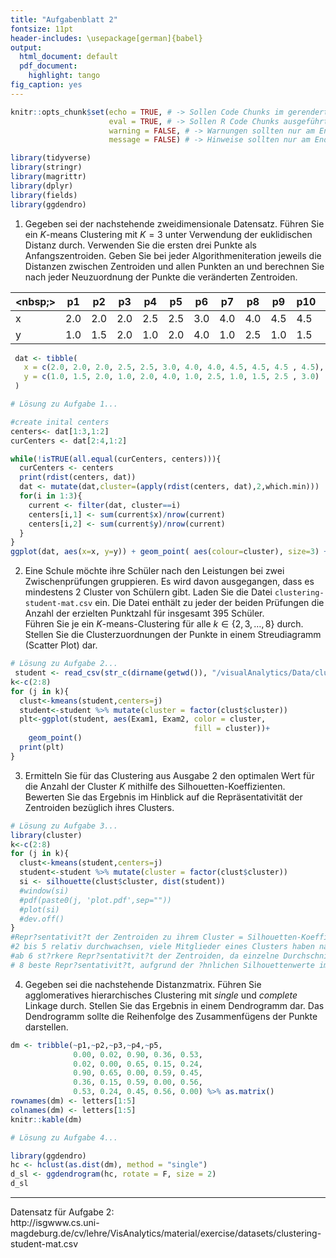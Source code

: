```yaml
---
title: "Aufgabenblatt 2"
fontsize: 11pt
header-includes: \usepackage[german]{babel}
output:
  html_document: default
  pdf_document:
    highlight: tango
fig_caption: yes
---
```


```r
knitr::opts_chunk$set(echo = TRUE, # -> Sollen Code Chunks im gerenderten Dokument angezeigt werden?
                      eval = TRUE, # -> Sollen R Code Chunks ausgeführt werden?
                      warning = FALSE, # -> Warnungen sollten nur am Ende zum Rendern auf FALSE gesetzt werden
                      message = FALSE) # -> Hinweise sollten nur am Ende zum Rendern auf FALSE gesetzt werden

library(tidyverse)
library(stringr)
library(magrittr)
library(dplyr)
library(fields)
library(ggdendro)
```

1. Gegeben sei der nachstehende zweidimensionale Datensatz. Führen Sie ein $K$-means Clustering mit $K=3$ unter Verwendung der euklidischen Distanz durch. Verwenden Sie die ersten drei Punkte als Anfangszentroiden. Geben Sie bei jeder Algorithmeniteration jeweils die Distanzen zwischen Zentroiden und allen Punkten an und berechnen Sie nach jeder Neuzuordnung der Punkte die veränderten Zentroiden.  

<nbsp;>   | p1 | p2 | p3 | p4 | p5 | p6 | p7 | p8| p9 | p10 | p11 | p12
--------- | -- | -- | -- | -- | -- | -- | -- | -- | -- | -- | --  | -- 
x         | 2.0| 2.0| 2.0| 2.5| 2.5| 3.0| 4.0| 4.0| 4.5| 4.5| 4.5 | 4.5
y         | 1.0| 1.5| 2.0| 1.0| 2.0| 4.0| 1.0| 2.5| 1.0| 1.5| 2.5 | 3.0

```r
 dat <- tibble(
   x = c(2.0, 2.0, 2.0, 2.5, 2.5, 3.0, 4.0, 4.0, 4.5, 4.5, 4.5 , 4.5),
   y = c(1.0, 1.5, 2.0, 1.0, 2.0, 4.0, 1.0, 2.5, 1.0, 1.5, 2.5 , 3.0)
 )

# Lösung zu Aufgabe 1...

#create inital centers
centers<- dat[1:3,1:2] 
curCenters <- dat[2:4,1:2]

while(!isTRUE(all.equal(curCenters, centers))){
  curCenters <- centers
  print(rdist(centers, dat))
  dat <- mutate(dat,cluster=(apply(rdist(centers, dat),2,which.min)))
  for(i in 1:3){
    current <- filter(dat, cluster==i)
    centers[i,1] <- sum(current$x)/nrow(current)
    centers[i,2] <- sum(current$y)/nrow(current)
  }
}
ggplot(dat, aes(x=x, y=y)) + geom_point( aes(colour=cluster), size=3) +  scale_colour_gradientn(colours=rainbow(4))
```

2. Eine Schule möchte ihre Schüler nach den Leistungen bei zwei Zwischenprüfungen gruppieren. Es wird davon ausgegangen, dass es mindestens 2 Cluster von Schülern gibt. Laden Sie die Datei `clustering-student-mat.csv` ein. Die Datei enthält zu jeder der beiden Prüfungen die Anzahl der erzielten Punktzahl für insgesamt 395 Schüler.  
Führen Sie je ein $K$-means-Clustering für alle $k\in \{2,3,\ldots,8\}$ durch. Stellen Sie die Clusterzuordnungen der Punkte in einem Streudiagramm (Scatter Plot) dar.

```r
# Lösung zu Aufgabe 2...
 student <- read_csv(str_c(dirname(getwd()), "/visualAnalytics/Data/clustering-student-mat.csv"))
k<-c(2:8)
for (j in k){
  clust<-kmeans(student,centers=j)
  student<-student %>% mutate(cluster = factor(clust$cluster))
  plt<-ggplot(student, aes(Exam1, Exam2, color = cluster, 
                                         fill = cluster))+
    geom_point()
  print(plt)
}

```

3. Ermitteln Sie für das Clustering aus Ausgabe 2 den optimalen Wert für die Anzahl der Cluster $K$ mithilfe des Silhouetten-Koeffizienten. Bewerten Sie das Ergebnis im Hinblick auf die Repräsentativität der Zentroiden bezüglich ihres Clusters.

```r
# Lösung zu Aufgabe 3...
library(cluster)
k<-c(2:8)
for (j in k){
  clust<-kmeans(student,centers=j)
  student<-student %>% mutate(cluster = factor(clust$cluster))
  si <- silhouette(clust$cluster, dist(student))
  #window(si)
  #pdf(paste0(j, 'plot.pdf',sep=""))
  #plot(si)
  #dev.off()
}
#Repr?sentativit?t der Zentroiden zu ihrem Cluster = Silhouetten-Koeffizienten sollten ?hnlich sein
#2 bis 5 relativ durchwachsen, viele Mitglieder eines Clusters haben nahezu gleiche Entfernung zu anderen Clusterelementen wie geringste Entfernung zu Element aus anderem Cluster, die Werte meist im mittleren Bereich ca. um .50 herum -> mittelgute Repr?sentativit?t der Cluster, auch negativ-Werte dabei -> m?gliche Falsch-Klassifizierung
#ab 6 st?rkere Repr?sentativit?t der Zentroiden, da einzelne Durchschnittswerte f?r ein Cluster h?her werden und Durchwachsenheit der Werte im Cluster abnimmt
# 8 beste Repr?sentativit?t, aufgrund der ?hnlichen Silhouettenwerte im jeweiligen Cluster
```

4. Gegeben sei die nachstehende Distanzmatrix. Führen Sie agglomeratives hierarchisches Clustering mit _single_ und _complete_ Linkage durch. Stellen Sie das Ergebnis in einem Dendrogramm dar. Das Dendrogramm sollte die Reihenfolge des Zusammenfügens der Punkte darstellen.
```r
dm <- tribble(~p1,~p2,~p3,~p4,~p5,
              0.00, 0.02, 0.90, 0.36, 0.53,
              0.02, 0.00, 0.65, 0.15, 0.24,
              0.90, 0.65, 0.00, 0.59, 0.45,
              0.36, 0.15, 0.59, 0.00, 0.56,
              0.53, 0.24, 0.45, 0.56, 0.00) %>% as.matrix()
rownames(dm) <- letters[1:5]
colnames(dm) <- letters[1:5]
knitr::kable(dm)

# Lösung zu Aufgabe 4...

library(ggdendro)
hc <- hclust(as.dist(dm), method = "single")
d_sl <- ggdendrogram(hc, rotate = F, size = 2)
d_sl
```

------

Datensatz für Aufgabe 2:  
http://isgwww.cs.uni-magdeburg.de/cv/lehre/VisAnalytics/material/exercise/datasets/clustering-student-mat.csv